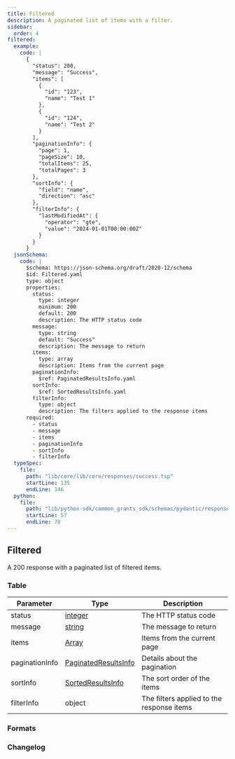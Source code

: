 ```yaml
---
title: Filtered
description: A paginated list of items with a filter.
sidebar:
  order: 4
filtered:
  example:
    code: |
      {
        "status": 200,
        "message": "Success",
        "items": [
          {
            "id": "123",
            "name": "Test 1"
          },
          {
            "id": "124",
            "name": "Test 2"
          }
        ],
        "paginationInfo": {
          "page": 1,
          "pageSize": 10,
          "totalItems": 25,
          "totalPages": 3
        },
        "sortInfo": {
          "field": "name",
          "direction": "asc"
        },
        "filterInfo": {
          "lastModifiedAt": {
            "operator": "gte",
            "value": "2024-01-01T00:00:00Z"
          }
        }
      }
  jsonSchema:
    code: |
      $schema: https://json-schema.org/draft/2020-12/schema
      $id: Filtered.yaml
      type: object
      properties:
        status:
          type: integer
          minimum: 200
          default: 200
          description: The HTTP status code
        message:
          type: string
          default: "Success"
          description: The message to return
        items:
          type: array
          description: Items from the current page
        paginationInfo:
          $ref: PaginatedResultsInfo.yaml
        sortInfo:
          $ref: SortedResultsInfo.yaml
        filterInfo:
          type: object
          description: The filters applied to the response items
      required:
        - status
        - message
        - items
        - paginationInfo
        - sortInfo
        - filterInfo
  typeSpec:
    file:
      path: "lib/core/lib/core/responses/success.tsp"
      startLine: 135
      endLine: 146
  python:
    file:
      path: "lib/python-sdk/common_grants_sdk/schemas/pydantic/responses/success.py"
      startLine: 57
      endLine: 78
---
```



## Filtered

A 200 response with a paginated list of filtered items.

### Table

| Parameter      | Type                                                              | Description                               |
| -------------- | ----------------------------------------------------------------- | ----------------------------------------- |
| status         | [integer](/protocol/types/numeric#integer)                        | The HTTP status code                      |
| message        | [string](/protocol/types/string#string)                           | The message to return                     |
| items          | [Array](/protocol/types/other#array)                              | Items from the current page               |
| paginationInfo | [PaginatedResultsInfo](/protocol/pagination#paginatedresultsinfo) | Details about the pagination              |
| sortInfo       | [SortedResultsInfo](/protocol/sorting#sortedresultsinfo)          | The sort order of the items               |
| filterInfo     | object                                                            | The filters applied to the response items |

### Formats

<SchemaFormatTabs
  example={frontmatter.filtered.example}
  jsonSchema={frontmatter.filtered.jsonSchema}
  typeSpec={frontmatter.filtered.typeSpec}
  python={frontmatter.filtered.python}
/>

### Changelog

<SchemaChangelog schema="Filtered" />
